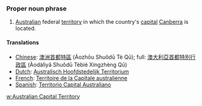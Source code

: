 ===Proper noun phrase===
#[[Australia]]n federal [[territory]] in which the country's [[capital]] [[Canberra]] is located.
====Translations====
*[[Chinese]]: [[澳洲首都特區]] (Àozhōu Shuǒdū Tè Qū); full: [[澳大利亞首都特別行政區]] (Àodàlìyǎ Shuǒdū Tèbié Xíngzhèng Qū)
*[[Dutch]]: [[Australisch Hoofdstedelijk Territorium]]
*[[French]]: [[Territoire de la Capitale australienne]]
*[[Spanish]]: [[Territorio Capital Australiano]]

[[w:Australian Capital Territory]]